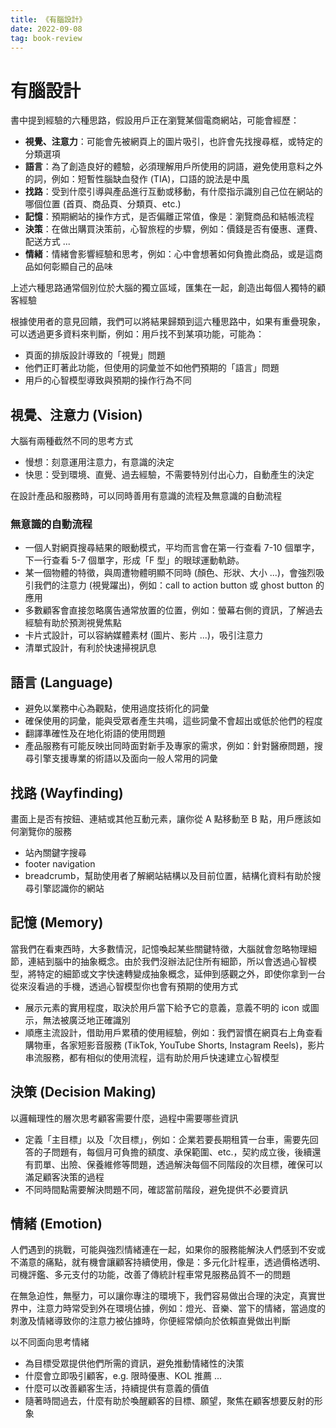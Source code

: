 ```yaml
---
title: 《有腦設計》
date: 2022-09-08
tag: book-review
---
```


# 有腦設計

書中提到經驗的六種思路，假設用戶正在瀏覽某個電商網站，可能會經歷：

- **視覺、注意力**：可能會先被網頁上的圖片吸引，也許會先找搜尋框，或特定的分類選項
- **語言**：為了創造良好的體驗，必須理解用戶所使用的詞語，避免使用意料之外的詞，例如：短暫性腦缺血發作 (TIA)，口語的說法是中風
- **找路**：受到什麼引導與產品進行互動或移動，有什麼指示識別自己位在網站的哪個位置 (首頁、商品頁、分類頁、etc.)
- **記憶**：預期網站的操作方式，是否偏離正常值，像是：瀏覽商品和結帳流程
- **決策**：在做出購買決策前，心智旅程的步驟，例如：價錢是否有優惠、運費、配送方式 ...
- **情緒**：情緒會影響經驗和思考，例如：心中會想著如何負擔此商品，或是這商品如何彰顯自己的品味

上述六種思路通常個別位於大腦的獨立區域，匯集在一起，創造出每個人獨特的顧客經驗

根據使用者的意見回饋，我們可以將結果歸類到這六種思路中，如果有重疊現象，可以透過更多資料來判斷，例如：用戶找不到某項功能，可能為：

- 頁面的排版設計導致的「視覺」問題
- 他們正盯著此功能，但使用的詞彙並不如他們預期的「語言」問題
- 用戶的心智模型導致與預期的操作行為不同

## 視覺、注意力 (Vision)

大腦有兩種截然不同的思考方式

- 慢想：刻意運用注意力，有意識的決定
- 快思：受到環境、直覺、過去經驗，不需要特別付出心力，自動產生的決定

在設計產品和服務時，可以同時善用有意識的流程及無意識的自動流程

### 無意識的自動流程

- 一個人對網頁搜尋結果的眼動模式，平均而言會在第一行查看 7-10 個單字，下一行查看 5-7 個單字，形成「F 型」的眼球運動軌跡。
- 某一個物體的特徵，與周遭物體明顯不同時 (顏色、形狀、大小 ...)，會強烈吸引我們的注意力 (視覺躍出)，例如：call to action button 或 ghost button 的應用
- 多數顧客會直接忽略廣告通常放置的位置，例如：螢幕右側的資訊，了解過去經驗有助於預測視覺焦點
- 卡片式設計，可以容納媒體素材 (圖片、影片 ...)，吸引注意力
- 清單式設計，有利於快速掃視訊息

## 語言 (Language)

- 避免以業務中心為觀點，使用過度技術化的詞彙
- 確保使用的詞彙，能與受眾者產生共鳴，這些詞彙不會超出或低於他們的程度
- 翻譯準確性及在地化術語的使用問題
- 產品服務有可能反映出同時面對新手及專家的需求，例如：針對醫療問題，搜尋引擎支援專業的術語以及面向一般人常用的詞彙

## 找路 (Wayfinding)

畫面上是否有按鈕、連結或其他互動元素，讓你從 A 點移動至 B 點，用戶應該如何瀏覽你的服務

- 站內關鍵字搜尋
- footer navigation
- breadcrumb，幫助使用者了解網站結構以及目前位置，結構化資料有助於搜尋引擎認識你的網站

## 記憶 (Memory)

當我們在看東西時，大多數情況，記憶喚起某些關鍵特徵，大腦就會忽略物理細節，連結到腦中的抽象概念。由於我們沒辦法記住所有細節，所以會透過心智模型，將特定的細節或文字快速轉變成抽象概念，延伸到感觀之外，即使你拿到一台從來沒看過的手機，透過心智模型你也會有預期的使用方式

- 展示元素的實用程度，取決於用戶當下給予它的意義，意義不明的 icon 或圖示，無法被廣泛地正確識別
- 順應主流設計，借助用戶累積的使用經驗，例如：我們習慣在網頁右上角查看購物車，各家短影音服務 (TikTok, YouTube Shorts, Instagram Reels)，影片串流服務，都有相似的使用流程，這有助於用戶快速建立心智模型

## 決策 (Decision Making)

以邏輯理性的層次思考顧客需要什麼，過程中需要哪些資訊

- 定義「主目標」以及「次目標」，例如：企業若要長期租賃一台車，需要先回答的子問題有，每個月可負擔的額度、承保範圍、etc.，契約成立後，後續還有罰單、出險、保養維修等問題，透過解決每個不同階段的次目標，確保可以滿足顧客決策的過程
- 不同時間點需要解決問題不同，確認當前階段，避免提供不必要資訊

## 情緒 (Emotion)

人們遇到的挑戰，可能與強烈情緒連在一起，如果你的服務能解決人們感到不安或不滿意的痛點，就有機會讓顧客持續使用，像是：多元化計程車，透過價格透明、司機評鑑、多元支付的功能，改善了傳統計程車常見服務品質不一的問題

在無急迫性，無壓力，可以讓你專注的環境下，我們容易做出合理的決定，真實世界中，注意力時常受到外在環境佔據，例如：燈光、音樂、當下的情緒，當過度的刺激及情緒導致你的注意力被佔據時，你便經常傾向於依賴直覺做出判斷

以不同面向思考情緒

- 為目標受眾提供他們所需的資訊，避免推動情緒性的決策
- 什麼會立即吸引顧客，e.g. 限時優惠、KOL 推薦 ...
- 什麼可以改善顧客生活，持續提供有意義的價值
- 隨著時間過去，什麼有助於喚醒顧客的目標、願望，聚焦在顧客想要反射的形象
